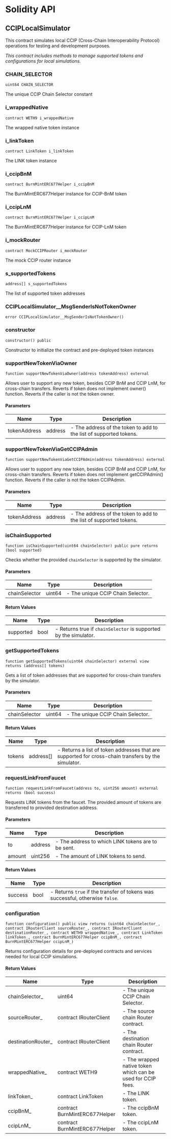 # Solidity API

## CCIPLocalSimulator

This contract simulates local CCIP (Cross-Chain Interoperability Protocol)
operations for testing and development purposes.

_This contract includes methods to manage supported tokens and configurations
for local simulations._

### CHAIN_SELECTOR

```solidity
uint64 CHAIN_SELECTOR
```

The unique CCIP Chain Selector constant

### i_wrappedNative

```solidity
contract WETH9 i_wrappedNative
```

The wrapped native token instance

### i_linkToken

```solidity
contract LinkToken i_linkToken
```

The LINK token instance

### i_ccipBnM

```solidity
contract BurnMintERC677Helper i_ccipBnM
```

The BurnMintERC677Helper instance for CCIP-BnM token

### i_ccipLnM

```solidity
contract BurnMintERC677Helper i_ccipLnM
```

The BurnMintERC677Helper instance for CCIP-LnM token

### i_mockRouter

```solidity
contract MockCCIPRouter i_mockRouter
```

The mock CCIP router instance

### s_supportedTokens

```solidity
address[] s_supportedTokens
```

The list of supported token addresses

### CCIPLocalSimulator\_\_MsgSenderIsNotTokenOwner

```solidity
error CCIPLocalSimulator__MsgSenderIsNotTokenOwner()
```

### constructor

```solidity
constructor() public
```

Constructor to initialize the contract and pre-deployed token instances

### supportNewTokenViaOwner

```solidity
function supportNewTokenViaOwner(address tokenAddress) external
```

Allows user to support any new token, besides CCIP BnM and CCIP LnM, for
cross-chain transfers. Reverts if token does not implement owner() function.
Reverts if the caller is not the token owner.

#### Parameters

| Name         | Type    | Description                                                        |
| ------------ | ------- | ------------------------------------------------------------------ |
| tokenAddress | address | - The address of the token to add to the list of supported tokens. |

### supportNewTokenViaGetCCIPAdmin

```solidity
function supportNewTokenViaGetCCIPAdmin(address tokenAddress) external
```

Allows user to support any new token, besides CCIP BnM and CCIP LnM, for
cross-chain transfers. Reverts if token does not implement getCCIPAdmin()
function. Reverts if the caller is not the token CCIPAdmin.

#### Parameters

| Name         | Type    | Description                                                        |
| ------------ | ------- | ------------------------------------------------------------------ |
| tokenAddress | address | - The address of the token to add to the list of supported tokens. |

### isChainSupported

```solidity
function isChainSupported(uint64 chainSelector) public pure returns (bool supported)
```

Checks whether the provided `chainSelector` is supported by the simulator.

#### Parameters

| Name          | Type   | Description                       |
| ------------- | ------ | --------------------------------- |
| chainSelector | uint64 | - The unique CCIP Chain Selector. |

#### Return Values

| Name      | Type | Description                                                      |
| --------- | ---- | ---------------------------------------------------------------- |
| supported | bool | - Returns true if `chainSelector` is supported by the simulator. |

### getSupportedTokens

```solidity
function getSupportedTokens(uint64 chainSelector) external view returns (address[] tokens)
```

Gets a list of token addresses that are supported for cross-chain transfers by
the simulator.

#### Parameters

| Name          | Type   | Description                       |
| ------------- | ------ | --------------------------------- |
| chainSelector | uint64 | - The unique CCIP Chain Selector. |

#### Return Values

| Name   | Type      | Description                                                                                        |
| ------ | --------- | -------------------------------------------------------------------------------------------------- |
| tokens | address[] | - Returns a list of token addresses that are supported for cross-chain transfers by the simulator. |

### requestLinkFromFaucet

```solidity
function requestLinkFromFaucet(address to, uint256 amount) external returns (bool success)
```

Requests LINK tokens from the faucet. The provided amount of tokens are
transferred to provided destination address.

#### Parameters

| Name   | Type    | Description                                        |
| ------ | ------- | -------------------------------------------------- |
| to     | address | - The address to which LINK tokens are to be sent. |
| amount | uint256 | - The amount of LINK tokens to send.               |

#### Return Values

| Name    | Type | Description                                                                   |
| ------- | ---- | ----------------------------------------------------------------------------- |
| success | bool | - Returns `true` if the transfer of tokens was successful, otherwise `false`. |

### configuration

```solidity
function configuration() public view returns (uint64 chainSelector_, contract IRouterClient sourceRouter_, contract IRouterClient destinationRouter_, contract WETH9 wrappedNative_, contract LinkToken linkToken_, contract BurnMintERC677Helper ccipBnM_, contract BurnMintERC677Helper ccipLnM_)
```

Returns configuration details for pre-deployed contracts and services needed for
local CCIP simulations.

#### Return Values

| Name                | Type                          | Description                                                 |
| ------------------- | ----------------------------- | ----------------------------------------------------------- |
| chainSelector\_     | uint64                        | - The unique CCIP Chain Selector.                           |
| sourceRouter\_      | contract IRouterClient        | - The source chain Router contract.                         |
| destinationRouter\_ | contract IRouterClient        | - The destination chain Router contract.                    |
| wrappedNative\_     | contract WETH9                | - The wrapped native token which can be used for CCIP fees. |
| linkToken\_         | contract LinkToken            | - The LINK token.                                           |
| ccipBnM\_           | contract BurnMintERC677Helper | - The ccipBnM token.                                        |
| ccipLnM\_           | contract BurnMintERC677Helper | - The ccipLnM token.                                        |
